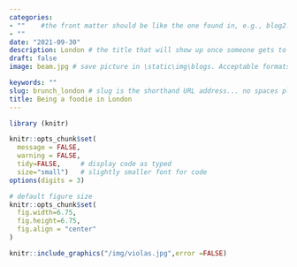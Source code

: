 ```yaml
---
categories:  
- ""    #the front matter should be like the one found in, e.g., blog2.md. It cannot be like the normal Rmd we used
- ""
date: "2021-09-30"
description: London # the title that will show up once someone gets to this page
draft: false
image: beam.jpg # save picture in \static\img\blogs. Acceptable formats= jpg, jpeg, or png . Your iPhone pics wont work

keywords: ""
slug: brunch_london # slug is the shorthand URL address... no spaces plz
title: Being a foodie in London
---
```

  
```r
library (knitr)
```



```r
knitr::opts_chunk$set(
  message = FALSE, 
  warning = FALSE, 
  tidy=FALSE,     # display code as typed
  size="small")   # slightly smaller font for code
options(digits = 3)

# default figure size
knitr::opts_chunk$set(
  fig.width=6.75, 
  fig.height=6.75,
  fig.align = "center"
)
```

```r
knitr::include_graphics("/img/violas.jpg",error =FALSE)

```

